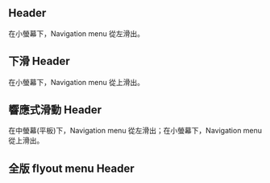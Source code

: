 
## Header

在小螢幕下，Navigation menu 從左滑出。

<ComponentDemo componentId="header" variantId="Header" height={350} />

## 下滑 Header

在小螢幕下，Navigation menu 從上滑出。

<ComponentDemo componentId="header" variantId="SlideDownHeader" height={350} />

## 響應式滑動 Header

在中螢幕(平板)下，Navigation menu 從左滑出；在小螢幕下，Navigation menu 從上滑出。

<ComponentDemo componentId="header" variantId="ResponsiveSlideHeader" height={350} />

## 全版 flyout menu Header

<ComponentDemo componentId="header" variantId="FullWidthNavigationHeader" height={350} />